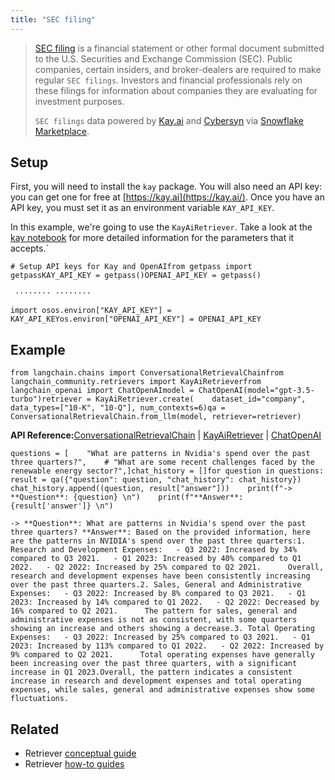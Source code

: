 ```yaml
---
title: "SEC filing"
---
```


> [SEC filing](https://www.sec.gov/edgar) is a financial statement or other formal document submitted to the U.S. Securities and Exchange Commission (SEC). Public companies, certain insiders, and broker-dealers are required to make regular `SEC filings`. Investors and financial professionals rely on these filings for information about companies they are evaluating for investment purposes.
>
> `SEC filings` data powered by [Kay.ai](https://kay.ai) and [Cybersyn](https://www.cybersyn.com/) via [Snowflake Marketplace](https://app.snowflake.com/marketplace/providers/GZTSZAS2KCS/Cybersyn%2C%20Inc).

## Setup

First, you will need to install the `kay` package. You will also need an API key: you can get one for free at [https://kay.ai](https://kay.ai/). Once you have an API key, you must set it as an environment variable `KAY_API_KEY`.

In this example, we're going to use the `KayAiRetriever`. Take a look at the [kay notebook](/oss/integrations/retrievers/kay) for more detailed information for the parameters that it accepts.\`

```
# Setup API keys for Kay and OpenAIfrom getpass import getpassKAY_API_KEY = getpass()OPENAI_API_KEY = getpass()
```

```
 ········ ········
```

```
import osos.environ["KAY_API_KEY"] = KAY_API_KEYos.environ["OPENAI_API_KEY"] = OPENAI_API_KEY
```

## Example

```
from langchain.chains import ConversationalRetrievalChainfrom langchain_community.retrievers import KayAiRetrieverfrom langchain_openai import ChatOpenAImodel = ChatOpenAI(model="gpt-3.5-turbo")retriever = KayAiRetriever.create(    dataset_id="company", data_types=["10-K", "10-Q"], num_contexts=6)qa = ConversationalRetrievalChain.from_llm(model, retriever=retriever)
```

**API Reference:**[ConversationalRetrievalChain](https://python.langchain.com/api_reference/langchain/chains/langchain.chains.conversational_retrieval.base.ConversationalRetrievalChain.html) | [KayAiRetriever](https://python.langchain.com/api_reference/community/retrievers/langchain_community.retrievers.kay.KayAiRetriever.html) | [ChatOpenAI](https://python.langchain.com/api_reference/openai/chat_models/langchain_openai.chat_models.base.ChatOpenAI.html)

```
questions = [    "What are patterns in Nvidia's spend over the past three quarters?",    # "What are some recent challenges faced by the renewable energy sector?",]chat_history = []for question in questions:    result = qa({"question": question, "chat_history": chat_history})    chat_history.append((question, result["answer"]))    print(f"-> **Question**: {question} \n")    print(f"**Answer**: {result['answer']} \n")
```

```
-> **Question**: What are patterns in Nvidia's spend over the past three quarters? **Answer**: Based on the provided information, here are the patterns in NVIDIA's spend over the past three quarters:1. Research and Development Expenses:   - Q3 2022: Increased by 34% compared to Q3 2021.   - Q1 2023: Increased by 40% compared to Q1 2022.   - Q2 2022: Increased by 25% compared to Q2 2021.      Overall, research and development expenses have been consistently increasing over the past three quarters.2. Sales, General and Administrative Expenses:   - Q3 2022: Increased by 8% compared to Q3 2021.   - Q1 2023: Increased by 14% compared to Q1 2022.   - Q2 2022: Decreased by 16% compared to Q2 2021.      The pattern for sales, general and administrative expenses is not as consistent, with some quarters showing an increase and others showing a decrease.3. Total Operating Expenses:   - Q3 2022: Increased by 25% compared to Q3 2021.   - Q1 2023: Increased by 113% compared to Q1 2022.   - Q2 2022: Increased by 9% compared to Q2 2021.      Total operating expenses have generally been increasing over the past three quarters, with a significant increase in Q1 2023.Overall, the pattern indicates a consistent increase in research and development expenses and total operating expenses, while sales, general and administrative expenses show some fluctuations.
```

## Related

* Retriever [conceptual guide](/oss/concepts/retrievers)
* Retriever [how-to guides](/oss/how_to/#retrievers)
